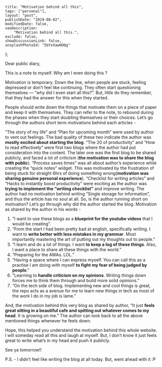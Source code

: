 
    title: "Motivation behind all this",
    tags: ["personal"],
    layout: "post",
    publishDate: "2019-08-02",
    modifiedDate: false,
    seoDescription:
        "Motivation behind all this.",
    exclude: false,
    showDiscussionLink: false,
    unsplashPhotoId: "5bYxXawHOQg"
};

<BlogMeta data={props} />

Dear public diary,

This is a note to myself. Why am I even doing this ?

Motivation is temporary. Down the line, when people are stuck, feeling depressed or don’t feel like continuing. They often start questioning themselves — “why did I even start all this?”. But, little do they remember, that they had the answer for this when they started. 

People should write down the things that motivate them on a piece of paper and keep it with themselves. They can refer to the note, to rebound during the phases when they start doubting themselves or their choices. Let’s go through the authors short term motivations behind each articles -

“The story of my life” and “Plan for upcoming month” were used by author to vent out feelings. The bad quality of these two indicate the author was **mostly excited about starting the blog**. “The 20 of productivity” and “How to read effectively” were first two blogs where the author had put consideration into the content. The later one was the first blog to be shared publicly, and faced a lot of criticism (**the motivation was to share the blog with public**). “Process saves times” was all about author’s experience while creating the “quick notes” widget. This was motivated by the frustration of being stuck for straight 6hrs of doing something wrong(**motivation was sharing genuine personal experience**). “Checklist for writing articles” and “Hacks to instantly boost productivity” were exciting as the author was **trying to implement the “writing checklist”** and improve writing. The author had no motivation behind writing “Single storage for information”, and thus the article has no soul at all. So, is the author running short on motivation?
Let’s go through why did the author started the blog. Motivation as shared by the author in his words -

1. “I want to use these blogs as a **blueprint for the youtube videos** that I would be creating”.
2. “From the start I had been pretty bad at english, specifically writing. I want to **write better with less mistakes in my grammar**. Most importantly mastering the art of putting out my thoughts out to people.”
3. “I learn and do a lot of things. I want **to keep a log of these things**. Also, I want a place to share all these things with the world.”
4. “Preparing for the AWAs. LOL.”
5. “Having a space where I can express myself. You can call this as a practise I am doing with myself **to fight my fear of being judged by people**.”
6. “Learning to **handle criticism on my opinions**. Writing things down forces me to think them through and build more solid opinions.”
7. “On the tech side of blog. Implementing new and cool things is great, the repo acts as a avenue for me to learn new things in tech as most of the work I do in my job is lame.”

And, the motivation behind this very blog as shared by author, “It just **feels great sitting in a beautiful cafe and spitting out whatever comes to my head**. It is growing on me.” The author can look back to all the above mentioned things whenever he feels down.

Hope, this helped you understand the motivation behind this whole website. I will someday read all this and laugh at myself. But, I don’t know it just feels great to write what’s in my head and push it publicly.

See ya tomorrow!!

P.S. - I didn’t feel like writing the blog at all today. But, went ahead with it :P